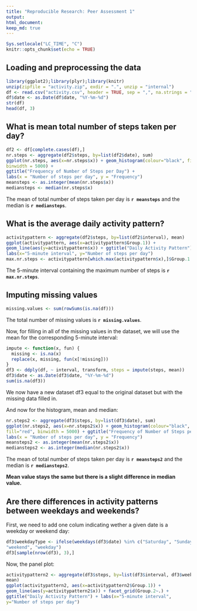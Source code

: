 ```yaml
---
title: "Reproducible Research: Peer Assessment 1"
output: 
html_document:
keep_md: true
---
```


```r
Sys.setlocale("LC_TIME", "C")
knitr::opts_chunk$set(echo = TRUE)
```

## Loading and preprocessing the data

```r
library(ggplot2);library(plyr);library(knitr)
unzip(zipfile = "activity.zip", exdir = ".", unzip = "internal")
df <- read.csv("activity.csv", header = TRUE, sep = ",", na.strings = "NA")
df$date <- as.Date(df$date, "%Y-%m-%d")
str(df)
head(df, 3)
```

## What is mean total number of steps taken per day?

```r
df2 <- df[complete.cases(df),]
nr.steps <- aggregate(df2$steps, by=list(df2$date), sum)
ggplot(nr.steps, aes(x=nr.steps$x)) + geom_histogram(colour="black", fill="red",
binwidth = 5000) + 
ggtitle("Frequency of Number of Steps per Day") + 
labs(x = "Number of steps per day", y = "Frequency")
meansteps <- as.integer(mean(nr.steps$x))
mediansteps <- median(nr.steps$x)
```

The mean of total number of steps taken per day is **`r meansteps`** and the 
median is **`r mediansteps`**.

## What is the average daily activity pattern?

```r
activitypattern <- aggregate(df2$steps, by=list(df2$interval), mean)
ggplot(activitypattern, aes(x=activitypattern$Group.1)) + 
geom_line(aes(y=activitypattern$x)) + ggtitle("Daily Activity Pattern") + 
labs(x="5-minute interval", y="Number of steps per day")
max.nr.steps <- activitypattern[which.max(activitypattern$x),]$Group.1
```

The 5-minute interval containing the maximum number of 
steps is **`r max.nr.steps`**.

## Imputing missing values

```r
missing.values <- sum(rowSums(is.na(df)))
```

The total number of missing values is **`r missing.values`**.

Now, for filling in all of the missing values in the dataset, we will use 
the mean for the corresponding 5-minute interval:

```r
impute <- function(x, fun) {
  missing <- is.na(x)
  replace(x, missing, fun(x[!missing]))
}
df3 <- ddply(df, ~ interval, transform, steps = impute(steps, mean))
df3$date <- as.Date(df3$date, "%Y-%m-%d")
sum(is.na(df3))
```

We now have a new dataset df3 equal to the original dataset but with 
the missing data filled in.

And now for the histogram, mean and median:

```r
nr.steps2 <- aggregate(df3$steps, by=list(df3$date), sum)
ggplot(nr.steps2, aes(x=nr.steps2$x)) + geom_histogram(colour="black", 
fill="red", binwidth = 5000) + ggtitle("Frequency of Number of Steps per Day") +
labs(x = "Number of steps per day", y = "Frequency")
meansteps2 <- as.integer(mean(nr.steps2$x))
mediansteps2 <- as.integer(median(nr.steps2$x))
```

The mean of total number of steps taken per day is **`r meansteps2`** and 
the median is **`r mediansteps2`**.

**Mean value stays the same but there is a slight difference in median value.**

## Are there differences in activity patterns between weekdays and weekends?

First, we need to add one colum indicating wether a given date is a weekday 
or weekend day:

```r
df3$weekdayType <- ifelse(weekdays(df3$date) %in% c("Saturday", "Sunday"), 
"weekend", "weekday")
df3[sample(nrow(df3), 3),]
```

Now, the panel plot:

```r
activitypattern2 <- aggregate(df3$steps, by=list(df3$interval, df3$weekdayType),
mean)
ggplot(activitypattern2, aes(x=activitypattern2$Group.1)) + 
geom_line(aes(y=activitypattern2$x)) + facet_grid(Group.2~.) + 
ggtitle("Daily Activity Pattern") + labs(x="5-minute interval", 
y="Number of steps per day")
```